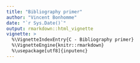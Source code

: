 ```yaml
---
title: "Bibliography primer"
author: "Vincent Bonhomme"
date: "`r Sys.Date()`"
output: rmarkdown::html_vignette
vignette: >
  %\VignetteIndexEntry{C - Bibliography primer}
  %\VignetteEngine{knitr::rmarkdown}
  %\usepackage[utf8]{inputenc}
---
```



